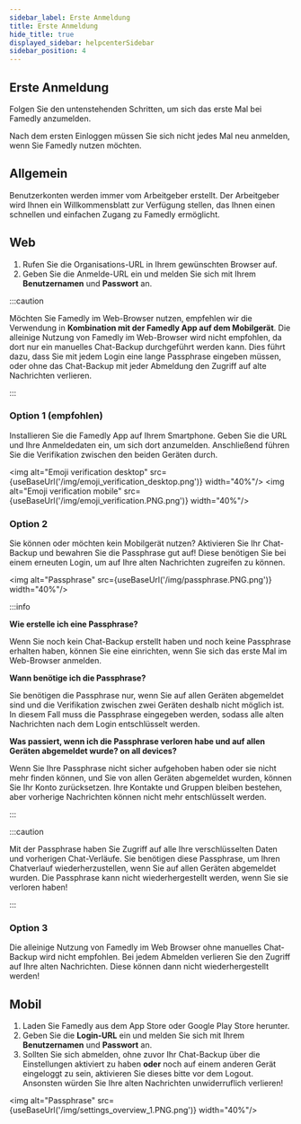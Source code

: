 ```yaml
---
sidebar_label: Erste Anmeldung
title: Erste Anmeldung
hide_title: true
displayed_sidebar: helpcenterSidebar
sidebar_position: 4
---
```



<div class="hero hero--primary">
  <div class="container">
    <h2 class="hero__title">Erste Anmeldung</h2>
    <p class="hero__subtitle">Folgen Sie den untenstehenden Schritten, um sich das erste Mal bei Famedly anzumelden.</p>
    <p>Nach dem ersten Einloggen müssen Sie sich nicht jedes Mal neu anmelden, wenn Sie Famedly nutzen möchten.</p>
  </div>
</div>

## Allgemein

Benutzerkonten werden immer vom Arbeitgeber erstellt. Der Arbeitgeber wird Ihnen ein Willkommensblatt zur Verfügung stellen, das Ihnen einen schnellen und einfachen Zugang zu Famedly ermöglicht.

## Web

1.  Rufen Sie die Organisations-URL in Ihrem gewünschten Browser auf.
2.  Geben Sie die Anmelde-URL ein und melden Sie sich mit Ihrem **Benutzernamen** und **Passwort** an.

:::caution

Möchten Sie Famedly im Web-Browser nutzen, empfehlen wir die Verwendung in **Kombination mit der Famedly App auf dem Mobilgerät**.
Die alleinige Nutzung von Famedly im Web-Browser wird nicht empfohlen, da dort nur ein manuelles Chat-Backup durchgeführt werden kann. Dies führt dazu, dass Sie mit jedem Login eine lange Passphrase eingeben müssen, oder ohne das Chat-Backup mit jeder Abmeldung den Zugriff auf alte Nachrichten verlieren.

:::

### Option 1 (empfohlen)

Installieren Sie die Famedly App auf Ihrem Smartphone. Geben Sie die URL und Ihre Anmeldedaten ein, um sich dort anzumelden. Anschließend führen Sie die Verifikation zwischen den beiden Geräten durch.

<img alt="Emoji verification desktop" src={useBaseUrl('/img/emoji_verification_desktop.png')} width="40%"/>
<img alt="Emoji verification mobile" src={useBaseUrl('/img/emoji_verification.PNG.png')} width="40%"/>

### Option 2

Sie können oder möchten kein Mobilgerät nutzen? Aktivieren Sie Ihr Chat-Backup und bewahren Sie die Passphrase gut auf! Diese benötigen Sie bei einem erneuten Login, um auf Ihre alten Nachrichten zugreifen zu können.

<img alt="Passphrase" src={useBaseUrl('/img/passphrase.PNG.png')} width="40%"/>

:::info

**Wie erstelle ich eine Passphrase?**

Wenn Sie noch kein Chat-Backup erstellt haben und noch keine Passphrase erhalten haben, können Sie eine einrichten, wenn Sie sich das erste Mal im Web-Browser anmelden.

**Wann benötige ich die Passphrase?**

Sie benötigen die Passphrase nur, wenn Sie auf allen Geräten abgemeldet sind und die Verifikation zwischen zwei Geräten deshalb nicht möglich ist. In diesem Fall muss die Passphrase eingegeben werden, sodass alle alten Nachrichten nach dem Login entschlüsselt werden.

**Was passiert, wenn ich die Passphrase verloren habe und auf allen Geräten abgemeldet wurde? on all devices?**

Wenn Sie Ihre Passphrase nicht sicher aufgehoben haben oder sie nicht mehr finden können, und Sie von allen Geräten abgemeldet wurden, können Sie Ihr Konto zurücksetzen. Ihre Kontakte und Gruppen bleiben bestehen, aber vorherige Nachrichten können nicht mehr entschlüsselt werden. 

:::

:::caution

Mit der Passphrase haben Sie Zugriff auf alle Ihre verschlüsselten Daten und vorherigen Chat-Verläufe. Sie benötigen diese Passphrase, um Ihren Chatverlauf wiederherzustellen, wenn Sie auf allen Geräten abgemeldet wurden.
Die Passphrase kann nicht wiederhergestellt werden, wenn Sie sie verloren haben!

:::

### Option 3

Die alleinige Nutzung von Famedly im Web Browser ohne manuelles Chat-Backup wird nicht empfohlen. Bei jedem Abmelden verlieren Sie den Zugriff auf Ihre alten Nachrichten. Diese können dann nicht wiederhergestellt werden!

## Mobil

1.  Laden Sie Famedly aus dem App Store oder Google Play Store herunter.
2.  Geben Sie die <b>Login-URL</b> ein und melden Sie sich mit Ihrem <b>Benutzernamen</b> und <b>Passwort</b> an.
3.  Sollten Sie sich abmelden, ohne zuvor Ihr Chat-Backup über die Einstellungen aktiviert zu haben  **oder** noch auf einem anderen Gerät eingeloggt zu sein, aktivieren Sie dieses bitte vor dem Logout. Ansonsten würden Sie Ihre alten Nachrichten unwiderruflich verlieren!

<img alt="Passphrase" src={useBaseUrl('/img/settings_overview_1.PNG.png')} width="40%"/>
